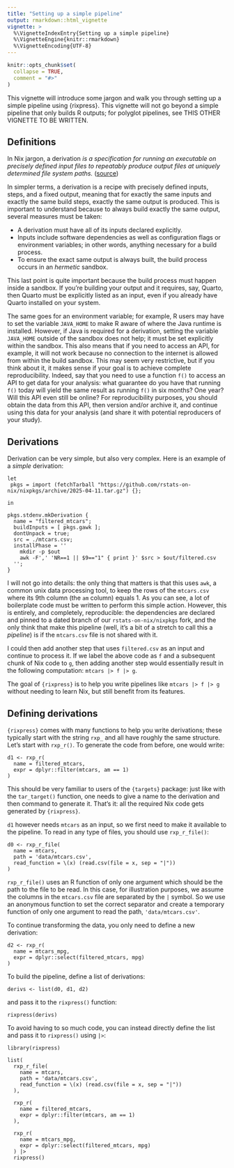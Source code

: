 ```yaml
---
title: "Setting up a simple pipeline"
output: rmarkdown::html_vignette
vignette: >
  %\VignetteIndexEntry{Setting up a simple pipeline}
  %\VignetteEngine{knitr::rmarkdown}
  %\VignetteEncoding{UTF-8}
---
```


```r
knitr::opts_chunk$set(
  collapse = TRUE,
  comment = "#>"
)
```

This vignette will introduce some jargon and walk you through setting up a
simple pipeline using {rixpress}. This vignette will not go beyond a simple
pipeline that only builds R outputs; for polyglot pipelines, see THIS OTHER
VIGNETTE TO BE WRITTEN.

## Definitions

In Nix jargon, a derivation *is a specification for running an executable on
precisely defined input files to repeatably produce output files at uniquely
determined file system paths.*
([source](https://nix.dev/manual/nix/2.25/language/derivations))

In simpler terms, a derivation is a recipe with precisely defined inputs, steps,
and a fixed output, meaning that for exactly the same inputs and exactly the
same build steps, exactly the same output is produced. This is important to
understand because to always build exactly the same output, several measures
must be taken:

- A derivation must have all of its inputs declared explicitly.
- Inputs include software dependencies as well as configuration flags or
  environment variables; in other words, anything necessary for a build process.
- To ensure the exact same output is always built, the build process occurs in
  an *hermetic* sandbox.

This last point is quite important because the build process must happen inside
a sandbox. If you're building your output and it requires, say, Quarto, then
Quarto must be explicitly listed as an input, even if you already have Quarto
installed on your system.

The same goes for an environment variable; for example, R users may have to set
the variable `JAVA_HOME` to make R aware of where the Java runtime is installed.
However, if Java is required for a derivation, setting the variable `JAVA_HOME`
outside of the sandbox does not help; it must be set explicitly within the
sandbox. This also means that if you need to access an API, for example, it will
not work because no connection to the internet is allowed from within the build
sandbox. This may seem very restrictive, but if you think about it, it makes
sense if your goal is to achieve complete reproducibility. Indeed, say that you
need to use a function `f()` to access an API to get data for your analysis:
what guarantee do you have that running `f()` today will yield the same result
as running `f()` in six months? One year? Will this API even still be online?
For reproducibility purposes, you should obtain the data from this API, then
version and/or archive it, and continue using this data for your analysis (and
share it with potential reproducers of your study).

## Derivations

Derivation can be very simple, but also very complex. Here is an example of
a *simple* derivation:

```
let
 pkgs = import (fetchTarball "https://github.com/rstats-on-nix/nixpkgs/archive/2025-04-11.tar.gz") {};

in

pkgs.stdenv.mkDerivation {
  name = "filtered_mtcars";
  buildInputs = [ pkgs.gawk ];
  dontUnpack = true;
  src = ./mtcars.csv;
  installPhase = ''
    mkdir -p $out
    awk -F',' 'NR==1 || $9=="1" { print }' $src > $out/filtered.csv
  '';
}
```

I will not go into details: the only thing that matters is that this uses `awk`,
a common unix data processing tool, to keep the rows of the `mtcars.csv` where
its 9th column (the `am` column) equals 1. As you can see, a lot of boilerplate
code must be written to perform this simple action. However, this is entirely,
and completely, reproducible: the dependencies are declared and pinned to a
dated branch of our `rstats-on-nix/nixpkgs` fork, and the only think that make
this pipeline (well, it's a bit of a stretch to call this a *pipeline*) is if
the `mtcars.csv` file is not shared with it.

I could then add another step that uses `filtered.csv` as an input and continue
to process it. If we label the above code as `f` and a subsequent chunk of Nix
code to `g`, then adding another step would essentially result in the following
computation: `mtcars |> f |> g`.

The goal of `{rixpress}` is to help you write pipelines like `mtcars |> f |> g`
without needing to learn Nix, but still benefit from its features.

## Defining derivations

`{rixpress}` comes with many functions to help you write derivations; these
typically start with the string `rxp_` and all have roughly the same
structure. Let's start with `rxp_r()`. To generate the code from before,
one would write:

```
d1 <- rxp_r(
  name = filtered_mtcars,
  expr = dplyr::filter(mtcars, am == 1)
)
```

This should be very familiar to users of the `{targets}` package: just like
with the `tar_target()` function, one needs to give a name to the derivation
and then command to generate it. That's it: all the required Nix code gets
generated by `{rixpress}`.

`d1` however needs `mtcars` as an input, so we first need to make it available
to the pipeline. To read in any type of files, you should use `rxp_r_file()`:

```
d0 <- rxp_r_file(
  name = mtcars,
  path = 'data/mtcars.csv',
  read_function = \(x) (read.csv(file = x, sep = "|"))
)
```

`rxp_r_file()` uses an R function of only one argument which should be the path
to the file to be read. In this case, for illustration purposes, we assume the
columns in the `mtcars.csv` file are separated by the `|` symbol. So we use an
anonymous function to set the correct separator and create a temporary function
of only one argument to read the path, `'data/mtcars.csv'`.

To continue transforming the data, you only need to define a new derivation:

```
d2 <- rxp_r(
  name = mtcars_mpg,
  expr = dplyr::select(filtered_mtcars, mpg)
)
```

To build the pipeline, define a list of derivations:

```
derivs <- list(d0, d1, d2)
```

and pass it to the `rixpress()` function:

```
rixpress(derivs)
```

To avoid having to so much code, you can instead directly define
the list and pass it to `rixpress()` using  `|>`:

```
library(rixpress)

list(
  rxp_r_file(
    name = mtcars,
    path = 'data/mtcars.csv',
    read_function = \(x) (read.csv(file = x, sep = "|"))
  ),

  rxp_r(
    name = filtered_mtcars,
    expr = dplyr::filter(mtcars, am == 1)
  ),

  rxp_r(
    name = mtcars_mpg,
    expr = dplyr::select(filtered_mtcars, mpg)
  ) |>
  rixpress()
```
